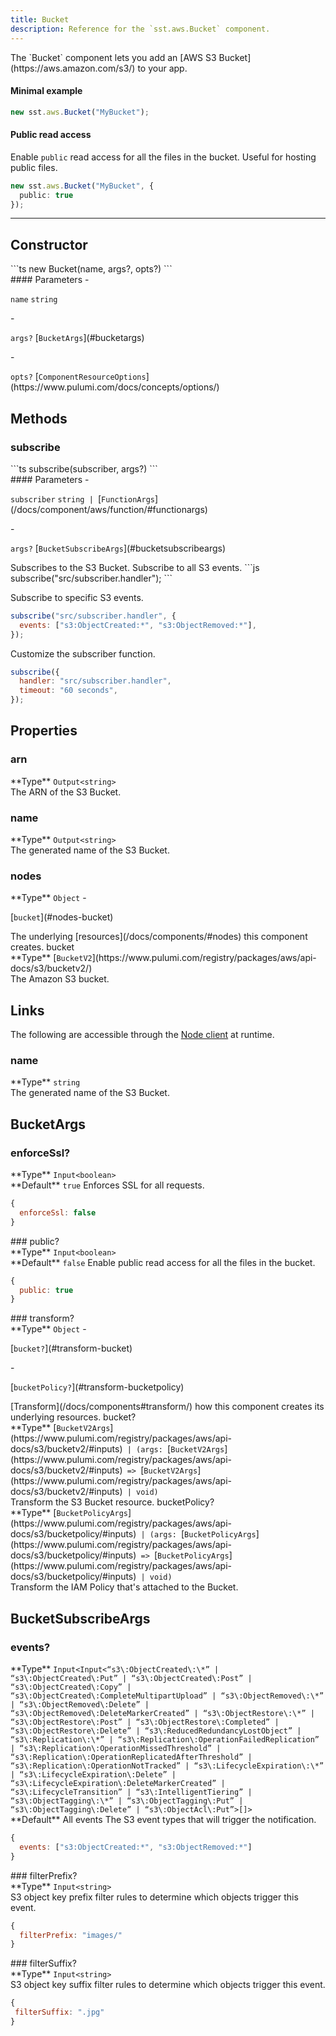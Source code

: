 ```yaml
---
title: Bucket
description: Reference for the `sst.aws.Bucket` component.
---
```



<div class="tsdoc">

<Section type="about">
The `Bucket` component lets you add an [AWS S3 Bucket](https://aws.amazon.com/s3/) to
your app.

#### Minimal example

```ts
new sst.aws.Bucket("MyBucket");
```

#### Public read access

Enable `public` read access for all the files in the bucket. Useful for hosting public files.

```ts
new sst.aws.Bucket("MyBucket", {
  public: true
});
```
</Section>

---

## Constructor

<Segment>
<Section type="signature">
```ts
new Bucket(name, args?, opts?)
```
</Section>

<Section type="parameters">
#### Parameters
- <p><code class="key">name</code> <code class="primitive">string</code></p>
- <p><code class="key">args?</code> [<code class="type">BucketArgs</code>](#bucketargs)</p>
- <p><code class="key">opts?</code> [<code class="type">ComponentResourceOptions</code>](https://www.pulumi.com/docs/concepts/options/)</p>
</Section>
</Segment>

## Methods

### subscribe
<Segment>
<Section type="signature">
```ts
subscribe(subscriber, args?)
```
</Section>

<Section type="parameters">
#### Parameters
- <p><code class="key">subscriber</code> <code class="primitive">string</code><code class="symbol"> | </code>[<code class="type">FunctionArgs</code>](/docs/component/aws/function/#functionargs)</p>
- <p><code class="key">args?</code> [<code class="type">BucketSubscribeArgs</code>](#bucketsubscribeargs)</p>
</Section>
Subscribes to the S3 Bucket.
Subscribe to all S3 events.
```js
subscribe("src/subscriber.handler");
```

Subscribe to specific S3 events.
```js
subscribe("src/subscriber.handler", {
  events: ["s3:ObjectCreated:*", "s3:ObjectRemoved:*"],
});
```

Customize the subscriber function.
```js
subscribe({
  handler: "src/subscriber.handler",
  timeout: "60 seconds",
});
```
</Segment>

## Properties

### arn
<Segment>
<Section type="parameters">
<InlineSection>
**Type** <code class="primitive">Output</code><code class="symbol">&lt;</code><code class="primitive">string</code><code class="symbol">&gt;</code>
</InlineSection>
</Section>
The ARN of the S3 Bucket.
</Segment>

### name
<Segment>
<Section type="parameters">
<InlineSection>
**Type** <code class="primitive">Output</code><code class="symbol">&lt;</code><code class="primitive">string</code><code class="symbol">&gt;</code>
</InlineSection>
</Section>
The generated name of the S3 Bucket.
</Segment>

### nodes
<Segment>
<Section type="parameters">
<InlineSection>
**Type** <code class="primitive">Object</code>
</InlineSection>
- <p>[<code class="key">bucket</code>](#nodes-bucket)</p>
</Section>
The underlying [resources](/docs/components/#nodes) this component creates.
</Segment>
<NestedTitle id="nodes-bucket" Tag="h4" parent="nodes.">bucket</NestedTitle>
<Segment>
<Section type="parameters">
<InlineSection>
**Type** [<code class="type">BucketV2</code>](https://www.pulumi.com/registry/packages/aws/api-docs/s3/bucketv2/)
</InlineSection>
</Section>
The Amazon S3 bucket.
</Segment>

## Links

The following are accessible through the [Node client](/docs/reference/client/) at runtime.

### name
<Segment>
<Section type="parameters">
<InlineSection>
**Type** <code class="primitive">string</code>
</InlineSection>
</Section>
The generated name of the S3 Bucket.
</Segment>

## BucketArgs
### enforceSsl?
<Segment>
<Section type="parameters">
<InlineSection>
**Type** <code class="primitive">Input</code><code class="symbol">&lt;</code><code class="primitive">boolean</code><code class="symbol">&gt;</code>
</InlineSection>
</Section>

<InlineSection>
**Default** <code class="primitive">true</code>
</InlineSection>
Enforces SSL for all requests.

```js
{
  enforceSsl: false
}
```
</Segment>
### public?
<Segment>
<Section type="parameters">
<InlineSection>
**Type** <code class="primitive">Input</code><code class="symbol">&lt;</code><code class="primitive">boolean</code><code class="symbol">&gt;</code>
</InlineSection>
</Section>

<InlineSection>
**Default** <code class="primitive">false</code>
</InlineSection>
Enable public read access for all the files in the bucket.

```js
{
  public: true
}
```
</Segment>
### transform?
<Segment>
<Section type="parameters">
<InlineSection>
**Type** <code class="primitive">Object</code>
</InlineSection>
- <p>[<code class="key">bucket?</code>](#transform-bucket)</p>
- <p>[<code class="key">bucketPolicy?</code>](#transform-bucketpolicy)</p>
</Section>
[Transform](/docs/components#transform/) how this component creates its underlying
resources.

</Segment>
<NestedTitle id="transform-bucket" Tag="h4" parent="transform.">bucket?</NestedTitle>
<Segment>
<Section type="parameters">
<InlineSection>
**Type** [<code class="type">BucketV2Args</code>](https://www.pulumi.com/registry/packages/aws/api-docs/s3/bucketv2/#inputs)<code class="symbol"> | </code><code class="symbol">(</code><code class="primitive">args</code><code class="symbol">: </code>[<code class="type">BucketV2Args</code>](https://www.pulumi.com/registry/packages/aws/api-docs/s3/bucketv2/#inputs)<code class="symbol"> => </code>[<code class="type">BucketV2Args</code>](https://www.pulumi.com/registry/packages/aws/api-docs/s3/bucketv2/#inputs)<code class="symbol"> | </code><code class="primitive">void</code><code class="symbol">)</code>
</InlineSection>
</Section>
Transform the S3 Bucket resource.

</Segment>
<NestedTitle id="transform-bucketpolicy" Tag="h4" parent="transform.">bucketPolicy?</NestedTitle>
<Segment>
<Section type="parameters">
<InlineSection>
**Type** [<code class="type">BucketPolicyArgs</code>](https://www.pulumi.com/registry/packages/aws/api-docs/s3/bucketpolicy/#inputs)<code class="symbol"> | </code><code class="symbol">(</code><code class="primitive">args</code><code class="symbol">: </code>[<code class="type">BucketPolicyArgs</code>](https://www.pulumi.com/registry/packages/aws/api-docs/s3/bucketpolicy/#inputs)<code class="symbol"> => </code>[<code class="type">BucketPolicyArgs</code>](https://www.pulumi.com/registry/packages/aws/api-docs/s3/bucketpolicy/#inputs)<code class="symbol"> | </code><code class="primitive">void</code><code class="symbol">)</code>
</InlineSection>
</Section>
Transform the IAM Policy that's attached to the Bucket.

</Segment>

## BucketSubscribeArgs
### events?
<Segment>
<Section type="parameters">
<InlineSection>
**Type** <code class="primitive">Input</code><code class="symbol">&lt;</code><code class="primitive">Input</code><code class="symbol">&lt;</code><code class="symbol">&ldquo;</code><code class="primitive">s3\:ObjectCreated\:\*</code><code class="symbol">&rdquo;</code><code class="symbol"> | </code><code class="symbol">&ldquo;</code><code class="primitive">s3\:ObjectCreated\:Put</code><code class="symbol">&rdquo;</code><code class="symbol"> | </code><code class="symbol">&ldquo;</code><code class="primitive">s3\:ObjectCreated\:Post</code><code class="symbol">&rdquo;</code><code class="symbol"> | </code><code class="symbol">&ldquo;</code><code class="primitive">s3\:ObjectCreated\:Copy</code><code class="symbol">&rdquo;</code><code class="symbol"> | </code><code class="symbol">&ldquo;</code><code class="primitive">s3\:ObjectCreated\:CompleteMultipartUpload</code><code class="symbol">&rdquo;</code><code class="symbol"> | </code><code class="symbol">&ldquo;</code><code class="primitive">s3\:ObjectRemoved\:\*</code><code class="symbol">&rdquo;</code><code class="symbol"> | </code><code class="symbol">&ldquo;</code><code class="primitive">s3\:ObjectRemoved\:Delete</code><code class="symbol">&rdquo;</code><code class="symbol"> | </code><code class="symbol">&ldquo;</code><code class="primitive">s3\:ObjectRemoved\:DeleteMarkerCreated</code><code class="symbol">&rdquo;</code><code class="symbol"> | </code><code class="symbol">&ldquo;</code><code class="primitive">s3\:ObjectRestore\:\*</code><code class="symbol">&rdquo;</code><code class="symbol"> | </code><code class="symbol">&ldquo;</code><code class="primitive">s3\:ObjectRestore\:Post</code><code class="symbol">&rdquo;</code><code class="symbol"> | </code><code class="symbol">&ldquo;</code><code class="primitive">s3\:ObjectRestore\:Completed</code><code class="symbol">&rdquo;</code><code class="symbol"> | </code><code class="symbol">&ldquo;</code><code class="primitive">s3\:ObjectRestore\:Delete</code><code class="symbol">&rdquo;</code><code class="symbol"> | </code><code class="symbol">&ldquo;</code><code class="primitive">s3\:ReducedRedundancyLostObject</code><code class="symbol">&rdquo;</code><code class="symbol"> | </code><code class="symbol">&ldquo;</code><code class="primitive">s3\:Replication\:\*</code><code class="symbol">&rdquo;</code><code class="symbol"> | </code><code class="symbol">&ldquo;</code><code class="primitive">s3\:Replication\:OperationFailedReplication</code><code class="symbol">&rdquo;</code><code class="symbol"> | </code><code class="symbol">&ldquo;</code><code class="primitive">s3\:Replication\:OperationMissedThreshold</code><code class="symbol">&rdquo;</code><code class="symbol"> | </code><code class="symbol">&ldquo;</code><code class="primitive">s3\:Replication\:OperationReplicatedAfterThreshold</code><code class="symbol">&rdquo;</code><code class="symbol"> | </code><code class="symbol">&ldquo;</code><code class="primitive">s3\:Replication\:OperationNotTracked</code><code class="symbol">&rdquo;</code><code class="symbol"> | </code><code class="symbol">&ldquo;</code><code class="primitive">s3\:LifecycleExpiration\:\*</code><code class="symbol">&rdquo;</code><code class="symbol"> | </code><code class="symbol">&ldquo;</code><code class="primitive">s3\:LifecycleExpiration\:Delete</code><code class="symbol">&rdquo;</code><code class="symbol"> | </code><code class="symbol">&ldquo;</code><code class="primitive">s3\:LifecycleExpiration\:DeleteMarkerCreated</code><code class="symbol">&rdquo;</code><code class="symbol"> | </code><code class="symbol">&ldquo;</code><code class="primitive">s3\:LifecycleTransition</code><code class="symbol">&rdquo;</code><code class="symbol"> | </code><code class="symbol">&ldquo;</code><code class="primitive">s3\:IntelligentTiering</code><code class="symbol">&rdquo;</code><code class="symbol"> | </code><code class="symbol">&ldquo;</code><code class="primitive">s3\:ObjectTagging\:\*</code><code class="symbol">&rdquo;</code><code class="symbol"> | </code><code class="symbol">&ldquo;</code><code class="primitive">s3\:ObjectTagging\:Put</code><code class="symbol">&rdquo;</code><code class="symbol"> | </code><code class="symbol">&ldquo;</code><code class="primitive">s3\:ObjectTagging\:Delete</code><code class="symbol">&rdquo;</code><code class="symbol"> | </code><code class="symbol">&ldquo;</code><code class="primitive">s3\:ObjectAcl\:Put</code><code class="symbol">&rdquo;</code><code class="symbol">&gt;</code><code class="symbol">[]</code><code class="symbol">&gt;</code>
</InlineSection>
</Section>

<InlineSection>
**Default** All events
</InlineSection>
The S3 event types that will trigger the notification.

```js
{
  events: ["s3:ObjectCreated:*", "s3:ObjectRemoved:*"]
}
```
</Segment>
### filterPrefix?
<Segment>
<Section type="parameters">
<InlineSection>
**Type** <code class="primitive">Input</code><code class="symbol">&lt;</code><code class="primitive">string</code><code class="symbol">&gt;</code>
</InlineSection>
</Section>
S3 object key prefix filter rules to determine which objects trigger this event.

```js
{
  filterPrefix: "images/"
}
```
</Segment>
### filterSuffix?
<Segment>
<Section type="parameters">
<InlineSection>
**Type** <code class="primitive">Input</code><code class="symbol">&lt;</code><code class="primitive">string</code><code class="symbol">&gt;</code>
</InlineSection>
</Section>
S3 object key suffix filter rules to determine which objects trigger this event.

```js
{
 filterSuffix: ".jpg"
}
```
</Segment>
</div>
